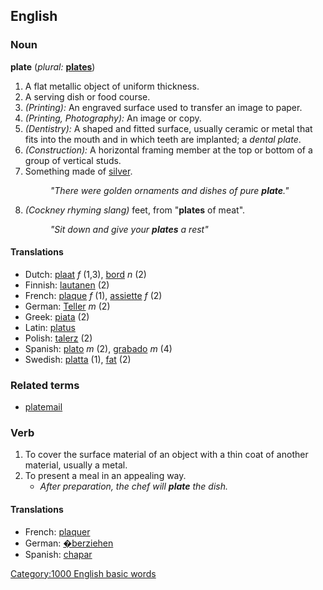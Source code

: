 ==English==

===Noun===
'''plate'''  (''plural:'' '''[[plates]]''')
# A flat metallic object of uniform thickness.
# A serving dish or food course.
# ''(Printing):'' An engraved surface used to transfer an image to paper.
# ''(Printing, Photography):'' An image or copy.
# ''(Dentistry):'' A shaped and fitted surface, usually ceramic or metal that fits into the mouth and in which teeth are implanted; a ''dental plate''.
# ''(Construction):'' A horizontal framing member at the top or bottom of a group of vertical studs.
# Something made of [[silver]].
#: ''"There were golden ornaments and dishes of pure '''plate'''."''
# ''(Cockney rhyming slang)'' feet, from "'''plates''' of meat".
#: ''"Sit down and give your '''plates''' a rest"''

==== Translations ====
*Dutch: [[plaat]] ''f'' (1,3), [[bord]] ''n'' (2)
*Finnish: [[lautanen]] (2)
*French: [[plaque]] ''f'' (1), [[assiette]] ''f'' (2)
*German: [[Teller]] ''m'' (2)
*Greek: [[piata]] (2)
*Latin: [[platus]]
*Polish: [[talerz]] (2)
*Spanish: [[plato]] ''m'' (2), [[grabado]] ''m'' (4)
*Swedish: [[platta]] (1), [[fat]] (2)

===Related terms===
* [[platemail]]

===Verb===
{{en-infl-reg-vowel|plat|e}}
# To cover the surface material of an object with a thin coat of another material, usually a metal.
# To present a meal in an appealing way.
#*''After preparation, the chef will '''plate''' the dish.''

==== Translations ====
*French: [[plaquer]]
*German: [[:de:�berziehen|�berziehen]]
*Spanish: [[chapar]]

[[Category:1000 English basic words]]